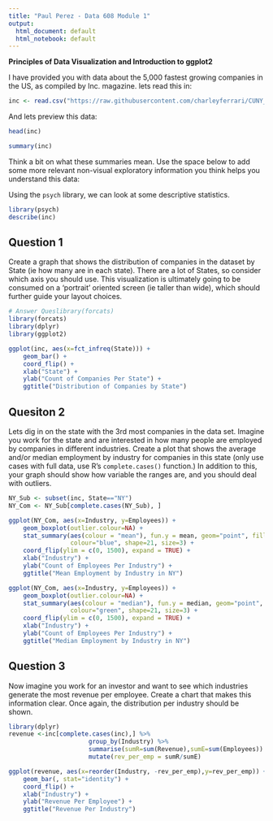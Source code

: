 ```yaml
---
title: "Paul Perez - Data 608 Module 1"
output:
  html_document: default
  html_notebook: default
---
```


**Principles of Data Visualization and Introduction to ggplot2**

I have provided you with data about the 5,000 fastest growing companies in the US, as compiled by Inc. magazine. lets read this in:

```r

inc <- read.csv("https://raw.githubusercontent.com/charleyferrari/CUNY_DATA_608/master/module1/Data/inc5000_data.csv", header= TRUE)

```

And lets preview this data:

```r

head(inc)

```
```r

summary(inc)

```

Think a bit on what these summaries mean. Use the space below to add some more relevant non-visual exploratory information you think helps you understand this data:

Using the `psych` library, we can look at some descriptive statistics.
```r
library(psych)
describe(inc)
```

## Question 1

Create a graph that shows the distribution of companies in the dataset by State (ie how many are in each state). There are a lot of States, so consider which axis you should use. This visualization is ultimately going to be consumed on a 'portrait' oriented screen (ie taller than wide), which should further guide your layout choices.

```r
# Answer Queslibrary(forcats)
library(forcats)
library(dplyr)
library(ggplot2)

ggplot(inc, aes(x=fct_infreq(State))) + 
    geom_bar() +
    coord_flip() +
    xlab("State") +
    ylab("Count of Companies Per State") +
    ggtitle("Distribution of Companies by State") 
```

## Quesiton 2

Lets dig in on the state with the 3rd most companies in the data set. Imagine you work for the state and are interested in how many people are employed by companies in different industries. Create a plot that shows the average and/or median employment by industry for companies in this state (only use cases with full data, use R's `complete.cases()` function.) In addition to this, your graph should show how variable the ranges are, and you should deal with outliers.

```r
NY_Sub <- subset(inc, State=="NY")
NY_Com <- NY_Sub[complete.cases(NY_Sub), ]

ggplot(NY_Com, aes(x=Industry, y=Employees)) + 
    geom_boxplot(outlier.colour=NA) +
    stat_summary(aes(colour = "mean"), fun.y = mean, geom="point", fill="blue", 
                 colour="blue", shape=21, size=3) +
    coord_flip(ylim = c(0, 1500), expand = TRUE) +   
    xlab("Industry") +
    ylab("Count of Employees Per Industry") +
    ggtitle("Mean Employment by Industry in NY") 
```

```r
ggplot(NY_Com, aes(x=Industry, y=Employees)) + 
    geom_boxplot(outlier.colour=NA) +
    stat_summary(aes(colour = "median"), fun.y = median, geom="point", fill="green", 
                 colour="green", shape=21, size=3) +
    coord_flip(ylim = c(0, 1500), expand = TRUE) +   
    xlab("Industry") +
    ylab("Count of Employees Per Industry") +
    ggtitle("Median Employment by Industry in NY") 
```

## Question 3

Now imagine you work for an investor and want to see which industries generate the most revenue per employee. Create a chart that makes this information clear. Once again, the distribution per industry should be shown.

```r
library(dplyr)
revenue <-inc[complete.cases(inc),] %>%
                      group_by(Industry) %>%
                      summarise(sumR=sum(Revenue),sumE=sum(Employees)) %>%
                      mutate(rev_per_emp = sumR/sumE) 

ggplot(revenue, aes(x=reorder(Industry, -rev_per_emp),y=rev_per_emp)) + 
    geom_bar(, stat="identity") +
    coord_flip() + 
    xlab("Industry") +
    ylab("Revenue Per Employee") +
    ggtitle("Revenue Per Industry") 
```


